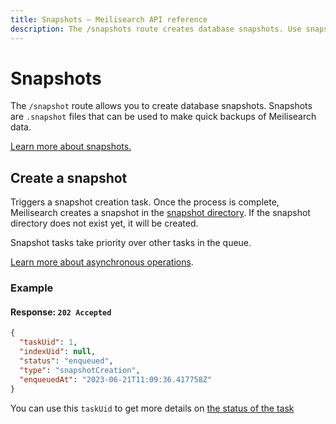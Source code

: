 ```yaml
---
title: Snapshots — Meilisearch API reference
description: The /snapshots route creates database snapshots. Use snapshots to backup your Meilisearch data.
---
```


# Snapshots

The `/snapshot` route allows you to create database snapshots. Snapshots are `.snapshot` files that can be used to make quick backups of Meilisearch data.

[Learn more about snapshots.](/learn/advanced/snapshots)

## Create a snapshot

<RouteHighlighter method="POST" route="/snapshots"/>

Triggers a snapshot creation task. Once the process is complete, Meilisearch creates a snapshot in the [snapshot directory](/learn/configuration/instance_options#snapshot-destination). If the snapshot directory does not exist yet, it will be created.

Snapshot tasks take priority over other tasks in the queue.

[Learn more about asynchronous operations](/learn/async/asynchronous_operations).

### Example

<CodeSamples id="create_snapshot_1" />

#### Response: `202 Accepted`

```json
{
  "taskUid": 1,
  "indexUid": null,
  "status": "enqueued",
  "type": "snapshotCreation",
  "enqueuedAt": "2023-06-21T11:09:36.417758Z"
}
```

You can use this `taskUid` to get more details on [the status of the task](/reference/api/tasks#get-one-task)

